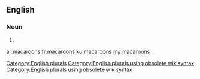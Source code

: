 ==English==

===Noun===
{{head|en}}

# {{plural of|macaroon}}

[[Category:English plurals]][[Category:English plurals using obsolete wikisyntax]][[Category:English plurals using obsolete wikisyntax]]

[[ar:macaroons]]
[[fr:macaroons]]
[[ku:macaroons]]
[[my:macaroons]]